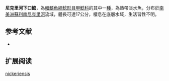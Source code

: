 {{Speciesbox
| name = 尼克里河下口鯰
| image = 
| image_width = 250px
| image_caption = 
| status = NE
| status_system = IUCN3.1
| genus = Hypostomus
| species = nickeriensis 
| authority = [[Boeseman|Boeseman]], 1969
| synonyms = 
}}

'''尼克里河下口鯰'''，為[[輻鰭魚綱|輻鰭魚綱]][[鯰形目|鯰形目]][[甲鯰科|甲鯰科]]的其中一[[種|種]]，為熱帶淡水魚，分布於[[南美洲|南美洲]][[蘇利南|蘇利南]][[尼克里河|尼克里河]]流域，體長可達17公分，棲息在底層水域，生活習性不明。
==参考文献==
*{{FishBase_species|genus=Hypostomus|species=nickeriensis|year=2015|month=1}}

== 扩展阅读 ==
{{refbegin}}
{{wikispecies-inline|Hypostomus nickeriensis|尼克里河下口鯰}}
{{refend}}
{{Taxonbar|from=Q6404403}}

[[Category:下口鯰屬|nickeriensis]]